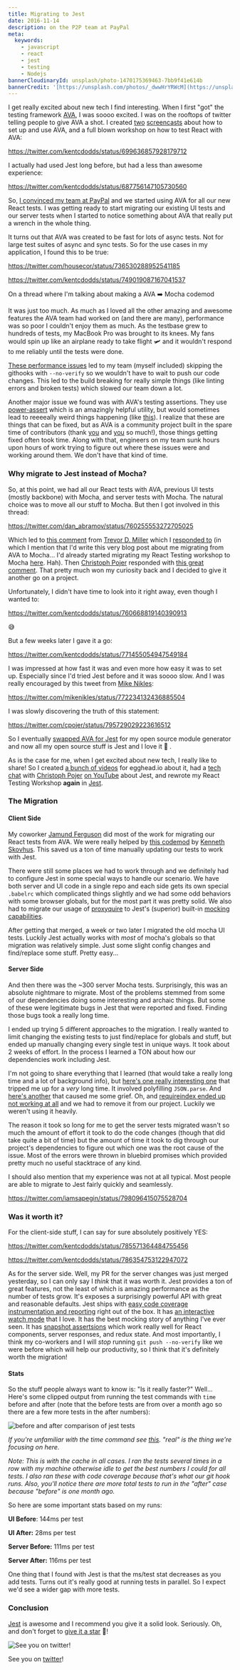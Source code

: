 ```yaml
---
title: Migrating to Jest
date: 2016-11-14
description: on the P2P team at PayPal
meta:
  keywords:
    - javascript
    - react
    - jest
    - testing
    - Nodejs
bannerCloudinaryId: unsplash/photo-1470175369463-7bb9f41e614b
bannerCredit: '[https://unsplash.com/photos/_dwwHrYRWcM](https://unsplash.com/photos/_dwwHrYRWcM)'
---
```


I get really excited about new tech I find interesting. When I first "got" the
testing framework [AVA](https://github.com/avajs/ava), I was soooo excited. I
was on the rooftops of twitter telling people to give AVA a shot. I created
[two](https://youtu.be/FgjxXntElEY) [screencasts](https://youtu.be/jfWK8LMD8mw)
about how to set up and use AVA, and a full blown workshop on how to test React
with AVA:

https://twitter.com/kentcdodds/status/699636857928179712

I actually had used Jest long before, but had a less than awesome experience:

https://twitter.com/kentcdodds/status/687756147105730560

So,
[I convinced my team at PayPal](https://twitter.com/kentcdodds/status/720359271469162496)
and we started using AVA for all our new React tests. I was getting ready to
start migrating our existing UI tests and our server tests when I started to
notice something about AVA that really put a wrench in the whole thing.

It turns out that AVA was created to be fast for lots of async tests. Not for
large test suites of async and sync tests. So for the use cases in my
application, I found this to be true:

https://twitter.com/housecor/status/736530288952541185

https://twitter.com/kentcdodds/status/749019087167041537

<figcaption>
  On a thread where I'm talking about making a AVA ➡️ Mocha codemod
</figcaption>

It was just too much. As much as I loved all the other amazing and awesome
features the AVA team had worked on (and there are many), performance was so
poor I couldn't enjoy them as much. As the testbase grew to hundreds of tests,
my MacBook Pro was brought to its knees. My fans would spin up like an airplane
ready to take flight 🛩 and it wouldn't respond to me reliably until the tests
were done.

[These performance issues](https://github.com/avajs/ava/labels/performance) led
to my team (myself included) skipping the githooks with `--no-verify` so we
wouldn't have to wait to push our code changes. This led to the build breaking
for really simple things (like linting errors and broken tests) which slowed our
team down a lot.

Another major issue we found was with AVA's testing assertions. They use
[power-assert](http://npm.im/power-assert) which is an amazingly helpful
utility, but would sometimes lead to reeeeally weird things happening (like
[this](https://github.com/avajs/ava/issues/616)). I realize that these are
things that can be fixed, but as AVA is a community project built in the spare
time of contributors (thank [you](https://github.com/avajs) and
[you](https://github.com/power-assert-js) so much!), those things getting fixed
often took time. Along with that, engineers on my team sunk hours upon hours of
work trying to figure out where these issues were and working around them. We
don't have that kind of time.

### Why migrate to Jest instead of Mocha?

So, at this point, we had all our React tests with AVA, previous UI tests
(mostly backbone) with Mocha, and server tests with Mocha. The natural choice
was to move all our stuff to Mocha. But then I got involved in this thread:

https://twitter.com/dan_abramov/status/760255553272705025

Which led to
[this comment](https://github.com/facebook/create-react-app/pull/250#issuecomment-236980910)
from [Trevor D. Miller](https://twitter.com/trevordmiller) which I
[responded to](https://github.com/facebook/create-react-app/pull/250#issuecomment-236985503)
(in which I mention that I'd write this very blog post about me migrating from
AVA to Mocha... I'd already started migrating my React Testing workshop to Mocha
[here](https://github.com/kentcdodds/react-mocha-workshop). Hah). Then
[Christoph Pojer](https://twitter.com/cpojer) responded with
[this great comment](https://github.com/facebook/create-react-app/pull/250#issuecomment-237098619).
That pretty much won my curiosity back and I decided to give it another go on a
project.

Unfortunately, I didn't have time to look into it right away, even though I
wanted to:

https://twitter.com/kentcdodds/status/760668819140390913

<figcaption>😅</figcaption>

But a few weeks later I gave it a go:

https://twitter.com/kentcdodds/status/771455054947549184

I was impressed at how fast it was and even more how easy it was to set up.
Especially since I'd tried Jest before and it was soooo slow. And I was really
encouraged by this tweet from [Mike Nikles](https://twitter.com/mikenikles):

https://twitter.com/mikenikles/status/772234132436885504

I was slowly discovering the truth of this statement:

https://twitter.com/cpojer/status/795729029223616512

So I eventually
[swapped AVA for Jest](https://github.com/kentcdodds/generator-kcd-oss/commit/23f8875358db204d16e040a14ee44aaa79681691)
for my open source module generator and now all my open source stuff is Jest and
I love it 💚 .

As is the case for me, when I get excited about new tech, I really like to
share! So I created [a bunch of videos](http://kcd.im/egghead-jest) for
egghead.io about it, had a
[tech chat](https://github.com/kentcdodds/ama/issues/125) with
[Christoph Pojer](https://twitter.com/cpojer)
[on YouTube](https://youtu.be/i31VtyJSM-I?list=PLV5CVI1eNcJi8sor_aQ2AzOeQ3On3suOr&index=20)
about Jest, and rewrote my React Testing Workshop **again** in
[Jest](https://github.com/kentcdodds/react-jest-workshop).

### The Migration

#### Client Side

My coworker [Jamund Ferguson](https://twitter.com/xjamundx) did most of the work
for migrating our React tests from AVA. We were really helped by
[this codemod](https://github.com/skovhus/jest-codemods) by
[Kenneth Skovhus](https://twitter.com/kenneth_skovhus). This saved us a ton of
time manually updating our tests to work with Jest.

There were still some places we had to work through and we definitely had to
configure Jest in some special ways to handle our scenario. We have both server
and UI code in a single repo and each side gets its own special `.babelrc` which
complicated things slightly and we had some odd behaviors with some browser
globals, but for the most part it was pretty solid. We also had to migrate our
usage of [proxyquire](https://npmjs.com/package/proxyquire) to Jest's (superior)
built-in
[mocking capabilities](http://facebook.github.io/jest/docs/manual-mocks.html).

After getting that merged, a week or two later I migrated the old mocha UI
tests. Luckily Jest actually works with _most_ of mocha's globals so that
migration was relatively simple. Just some slight config changes and
find/replace some stuff. Pretty easy...

#### Server Side

And then there was the ~300 server Mocha tests. Surprisingly, this was an
absolute nightmare to migrate. Most of the problems stemmed from some of our
dependencies doing some interesting and archaic things. But some of these were
legitimate bugs in Jest that were reported and fixed. Finding those bugs took a
really long time.

I ended up trying 5 different approaches to the migration. I really wanted to
limit changing the existing tests to just find/replace for globals and stuff,
but ended up manually changing every single test in unique ways. It took about 2
weeks of effort. In the process I learned a TON about how our dependencies work
including Jest.

I'm not going to share everything that I learned (that would take a really long
time and a lot of background info), but
[here's one really interesting one](https://github.com/facebook/jest/issues/2048)
that tripped me up for a _very_ long time. It involved polyfilling `JSON.parse`.
And [here's another](https://github.com/facebook/jest/issues/281) that caused me
some grief. Oh, and
[requireindex ended up not working at all](https://github.com/facebook/jest/issues/2017)
and we had to remove it from our project. Luckily we weren't using it heavily.

The reason it took so long for me to get the server tests migrated wasn't so
much the amount of effort it took to do the code changes (though that did take
quite a bit of time) but the amount of time it took to dig through our project's
dependencies to figure out which one was the root cause of the issue. Most of
the errors were thrown in bluebird promises which provided pretty much no useful
stacktrace of any kind.

I should also mention that my experience was not at all typical. Most people are
able to migrate to Jest fairly quickly and seamlessly.

https://twitter.com/iamsapegin/status/798096415075528704

### Was it worth it?

For the client-side stuff, I can say for sure absolutely positively YES:

https://twitter.com/kentcdodds/status/785571364484755456

https://twitter.com/kentcdodds/status/786354753122947072

As for the server side. Well, my PR for the server changes was just merged
yesterday, so I can only say I _think_ that it was worth it. Jest provides a ton
of great features, not the least of which is amazing performance as the number
of tests grow. It's exposes a surprisingly powerful API with great and
reasonable defaults. Jest ships with
[easy code coverage instrumentation and reporting](https://egghead.io/lessons/javascript-track-project-code-coverage-with-jest?pl=testing-javascript-with-jest-a36c4074)
right out of the box. It has
[an interactive watch mode](https://egghead.io/lessons/javascript-use-jest-s-interactive-watch-mode?pl=testing-javascript-with-jest-a36c4074)
that I love. It has the best mocking story of anything I've ever seen. It has
[snapshot assertsions](https://egghead.io/lessons/javascript-use-jest-s-snapshot-testing-feature?pl=testing-javascript-with-jest-a36c4074)
which work really well for React components, server responses, and redux state.
And most importantly, I think my co-workers and I will _stop_ running
`git push --no-verify` like we were before which will help our productivity, so
I think that it's definitely worth the migration!

#### Stats

So the stuff people always want to know is: "Is it really faster?" Well...
Here's some clipped output from running the test commands with `time` before and
after (note that the before tests are from over a month ago so there are a few
more tests in the after numbers):

![before and after comparison of jest tests](https://res.cloudinary.com/kentcdodds-com/image/upload/v1625033154/kentcdodds.com/content/blog/migrating-to-jest/0.png)

_If you're unfamiliar with the time command see
[this](https://linux.die.net/man/1/time). "real" is the thing we're focusing on
here._

_Note: This is with the cache in all cases. I ran the tests several times in a
row with my machine otherwise idle to get the best numbers I could for all
tests. I also ran these with code coverage because that's what our git hook
runs. Also, you'll notice there are more total tests to run in the "after" case
because "before" is one month ago._

So here are some important stats based on my runs:

**UI Before**: 144ms per test

**UI After:** 28ms per test

**Server Before:** 111ms per test

**Server After:** 116ms per test

One thing that I found with Jest is that the ms/test stat decreases as you add
tests. Turns out it's really good at running tests in parallel. So I expect we'd
see a wider gap with more tests.

### Conclusion

[Jest](https://github.com/facebook/jest) is awesome and I recommend you give it
a solid look. Seriously. Oh, and don't forget to
[give it a star](https://github.com/facebook/jest/stargazers) 🌟!

![See you on twitter!](https://res.cloudinary.com/kentcdodds-com/image/upload/v1625033154/kentcdodds.com/content/blog/migrating-to-jest/1.png)

See you on [twitter](https://twitter.com/kentcdodds)!
